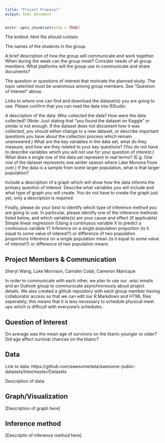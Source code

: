 ---
title: "Project Proposal"
output: html_document
---

```{r setup, include=FALSE}
knitr::opts_chunk$set(echo = TRUE)
```
The knitted .html file should contain:

The names of the students in the group.

A brief description of how the group will communicate and work together.
When during the week can the group meet? Consider needs of all group members.
What platforms will the group use to communicate and share documents?

The question or questions of interest that motivate the planned study.
The topic selected must be unanimous among group members.
See "Question of Interest" above.

Links to where one can find and download the dataset(s) you are going to use. Please confirm that you can read the data into RStudio. 

A description of the data:
Who collected the data? 
How were the data collected? (Note: Just stating that "you found the dataset on Kaggle" or similar is not enough. If the dataset does not document how it was collected, you should either change to a new dataset, or describe important questions you have about the collection process which remain unanswered.) 
What are the key variables in the data set, what do they measure, and how are they related to your key questions? (You do not have to describe variables which you will not use for your question of interest.)
What does a single row of the data set represent in real terms? (E.g. One row of the dataset represents one winter season where Lake Monona froze over.)
If the data is a sample from some larger population, what is that larger population?
 

Include a description of a graph which will show how the data informs the primary question of interest.
Describe what variables you will include and what type of graph you will create.
You do not have to create the graph just yet, only a description is required.
 

Finally, please do your best to identify which type of inference method you are going to use. In particular, please identify one of the inference methods listed below, and which variable(s) are your cause and effect (if applicable)
Simple linear regression (Using a continuous variable X to predict a continuous variable Y)
Inference on a single population proportion (is it equal to some value of interest?) or difference of two population proportions
Inference on a single population mean (is it equal to some value of interest?) or difference of two population means 

## Project Members & Communication
Sheryl Wang, Luke Morrison, Camden Cobb, Cameron Maricque

In order to communicate with each other, we plan to use our .wisc emails and an Outlook group to communicate asynchronously about project details. 
We also created a github repository with each group member having collaborator access so that we can edit our R Markdown and HTML files seperately;
this means that it is less necessary to schedule physical meet ups which is difficult with everyone's schedules. 

## Question of Interest
On average was the mean age of survivors on the titanic younger or older? 
Did age affect survival chances on the titanic?


## Data
Link to data: https://github.com/awesomedata/awesome-public-datasets/tree/master/Datasets

Description of data:

## Graph/Visualization
[Description of graph here]

## Inference method
[Descriptin of inference method here]

